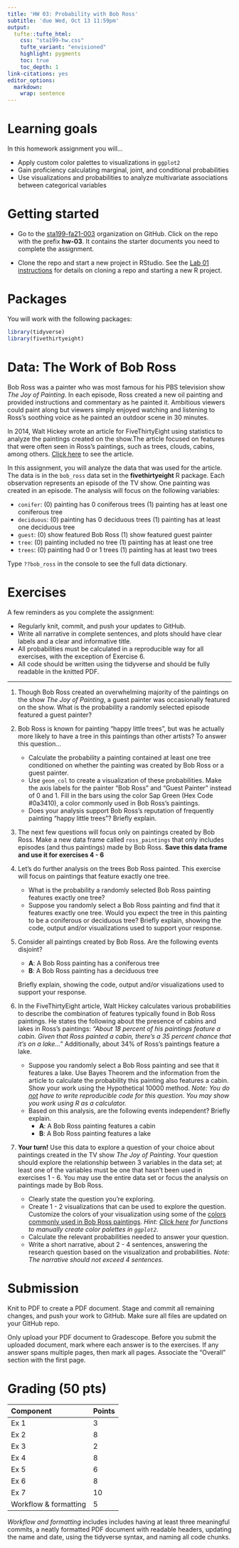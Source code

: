 ```yaml
---
title: 'HW 03: Probability with Bob Ross'
subtitle: 'due Wed, Oct 13 11:59pm'
output: 
  tufte::tufte_html:
    css: "sta199-hw.css"
    tufte_variant: "envisioned"
    highlight: pygments
    toc: true
    toc_depth: 1
link-citations: yes
editor_options: 
  markdown: 
    wrap: sentence
---
```


# Learning goals 

In this homework assignment you will...

- Apply custom color palettes to visualizations in `ggplot2`
- Gain proficiency calculating marginal, joint, and conditional probabilities 
- Use visualizations and probabilities to analyze multivariate associations between categorical variables


# Getting started

- Go to the [sta199-fa21-003](https://github.com/sta199-fa21-003) organization on GitHub. Click on the repo with the prefix **hw-03**. It contains the starter documents you need to complete the assignment.

- Clone the repo and start a new project in RStudio. See the [Lab 01 instructions](https://sta199-fa21-003.netlify.app/labs/lab-01-hello-r.html) for details on cloning a repo and starting a new R project.

# Packages

You will work with the following packages: 

```r
library(tidyverse)
library(fivethirtyeight)
```

# Data: The Work of Bob Ross
  
Bob Ross was a painter who was most famous for his PBS television show *The Joy of Painting*. In each episode, Ross created a new oil painting and  provided instructions and commentary as he painted it. Ambitious viewers could paint along but viewers simply enjoyed watching and listening to Ross's soothing voice as he painted an outdoor scene in 30 minutes. 

In 2014, Walt Hickey wrote an article for FiveThirtyEight using statistics to analyze the paintings created on the show.The article focused on features that were often seen in Ross's paintings, such as trees, clouds, cabins, among others. [Click here](https://fivethirtyeight.com/features/a-statistical-analysis-of-the-work-of-bob-ross/) to see the article. 

In this assignment, you will analyze the data that was used for the article. The data is in the `bob_ross` data set in the **fivethirtyeight** R package. Each observation represents an episode of the TV show. One painting was created in an episode.  The analysis will focus on the following variables: 

- `conifer`: (0) painting has 0 coniferous trees (1) painting has at least one coniferous tree
- `deciduous`: (0) painting has 0 deciduous trees (1) painting has at least one deciduous tree
- `guest`:  (0) show featured Bob Ross (1) show featured guest painter
- `tree`: (0) painting included no tree (1) painting has at least one tree
- `trees`: (0) painting had 0 or 1 trees (1) painting has at least two trees

Type `??bob_ross` in the console to see the full data dictionary.

# Exercises 

A few reminders as you complete the assignment: 

- Regularly knit, commit, and push your updates to GitHub.
- Write all narrative in complete sentences, and plots should have clear labels and a clear and informative title. 
- All probabilities must be calculated in a reproducible way for all exercises, with the exception of Exercise 6.
- All code should be written using the tidyverse and should be fully readable in the knitted PDF.

<hr> 

1. Though Bob Ross created an overwhelming majority of the paintings on the show *The Joy of Painting*, a guest painter was occasionally featured on the show.  What is the probability a randomly selected episode featured a guest painter?
  
2. Bob Ross is known for painting "happy little trees", but was he actually more likely to have a tree in this paintings than other artists? To answer this question...

    - Calculate the probability a painting contained at least one tree conditioned on whether the painting was created by Bob Ross or a guest painter.
    - Use `geom_col` to create a visualization of these probabilities. Make the axis labels for the painter "Bob Ross" and "Guest Painter" instead of 0 and 1. Fill in the bars using the color Sap Green (Hex Code #0a3410), a color commonly used in Bob Ross's paintings.
    - Does your analysis support Bob Ross's reputation of frequently painting "happy little trees"? Briefly explain. 

3. The next few questions will focus only on paintings created by Bob Ross. Make a new data frame called `ross_paintings` that only includes episodes (and thus paintings) made by Bob Ross. **Save this data frame and use it for exercises 4 - 6**

4. Let's do further analysis on the trees Bob Ross painted. This exercise will focus on paintings that feature exactly one tree.
 
     - What is the probability a randomly selected Bob Ross painting features exactly one tree?
    - Suppose you randomly select a Bob Ross painting and find that it features exactly one tree. Would you expect the tree in this painting to be a coniferous or deciduous tree? Briefly explain, showing the code, output and/or visualizations used to support your response. 

5. Consider all paintings created by Bob Ross. Are the following events disjoint? 

    - **A**: A Bob Ross painting has a coniferous tree
    - **B**: A Bob Ross painting has a deciduous tree

    Briefly explain, showing the code, output and/or visualizations used to support your response. 

6. In the FiveThirtyEight article, Walt Hickey calculates various probabilities to describe the combination of features typically found in Bob Ross paintings. He states the following about the presence of cabins and lakes in Ross's paintings: *"About 18 percent of his paintings feature a cabin. Given that Ross painted a cabin, there’s a 35 percent chance that it’s on a lake..."* Additionally, about 34% of Ross's paintings feature a lake. 

    - Suppose you randomly select a Bob Ross painting and see that it features a lake. Use Bayes Theorem and the information from the article to calculate the probability this painting also features a cabin. Show your work using the Hypothetical 10000 method. *Note: You do <u>not</u> have to write reproducible code for this question. You may show you work using R as a calculator.* 
    - Based on this analysis, are the following events independent? Briefly explain.
        - **A**: A Bob Ross painting features a cabin 
        - **B**: A Bob Ross painting features a lake

7. **Your turn!** Use this data to explore a question of your choice about paintings created in the TV show *The Joy of Painting*. Your question should explore the relationship between 3 variables in the data set; at least one of the variables must be one that hasn't been used in exercises 1 - 6. You may use the entire data set or focus the analysis on paintings made by Bob Ross. 
 
    - Clearly state the question you're exploring. 
     - Create 1 - 2 visualizations that can be used to explore the question. Customize the colors of your visualization using some of the [colors commonly used in Bob Ross paintings](https://thomaspark.co/2015/11/bob-ross-color-palette-in-css/). *Hint: [Click here](https://ggplot2.tidyverse.org/reference/scale_manual.html) for functions to manually create color palettes in `ggplot2`.*
    - Calculate the relevant probabilities needed to answer your question. 
    - Write a short narrative, about 2 - 4 sentences, answering the research question based on the visualization and probabilities. *Note: The narrative should not exceed 4 sentences.* 
 
 

# Submission

Knit to PDF to create a PDF document. Stage and commit all remaining changes, 
and push your work to GitHub. Make sure all files are updated on your GitHub 
repo.

Only upload your PDF document to Gradescope. Before you submit the 
uploaded document, mark where each answer is to the exercises. If any answer 
spans multiple pages, then mark all pages. Associate the "Overall" section with 
the first page.

# Grading (50 pts)

| Component | Points |
|:----------|:-------|
| Ex 1     |  3  |
| Ex 2      |  8  |
| Ex 3      | 2    |
| Ex 4      |  8  |
| Ex 5     |  6 |
| Ex 6    |8  |
| Ex 7    | 10   |
| Workflow & formatting   | 5    |

*Workflow and formatting* includes includes having  at least three meaningful commits, a neatly formatted PDF document with readable headers, updating the name and date, using the tidyverse syntax,  and naming all code chunks.